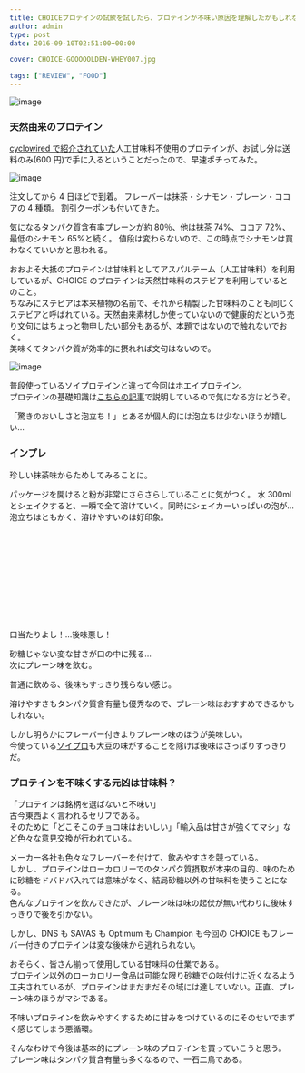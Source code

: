 ---
title: CHOICEプロテインの試飲を試したら、プロテインが不味い原因を理解したかもしれない
author: admin
type: post
date: 2016-09-10T02:51:00+00:00

cover: CHOICE-GOOOOOLDEN-WHEY007.jpg

tags: ["REVIEW", "FOOD"]
---

![image](./CHOICE-GOOOOOLDEN-WHEY007.jpg)

### 天然由来のプロテイン

<a href="https://www.cyclowired.jp/lifenews/node/203989" target="_blank">cyclowired で紹介されていた</a>人工甘味料不使用のプロテインが、お試し分は送料のみ(600 円)で手に入るということだったので、早速ポチってみた。

![image](./DSC_0142.jpg)

注文してから 4 日ほどで到着。
フレーバーは抹茶・シナモン・プレーン・ココアの 4 種類。
割引クーポンも付いてきた。

気になるタンパク質含有率プレーンが約 80％、他は抹茶 74%、ココア 72%、最低のシナモン 65%と続く。
値段は変わらないので、この時点でシナモンは買わなくていいかと思われる。

おおよそ大抵のプロテインは甘味料としてアスパルテーム（人工甘味料）を利用しているが、CHOICE のプロテインは天然甘味料のステビアを利用しているとのこと。  
ちなみにステビアは本来植物の名前で、それから精製した甘味料のことも同じくステビアと呼ばれている。天然由来素材しか使っていないので健康的だという売り文句にはちょっと物申したい部分もあるが、本題ではないので触れないでおく。  
美味くてタンパク質が効率的に摂れれば文句はないので。

![image](./DSC_0144.jpg)

普段使っているソイプロテインと違って今回はホエイプロテイン。  
プロテインの基礎知識は<a href="/2016/02/blog-post.html" target="_blank">こちらの記事</a>で説明しているので気になる方はどうぞ。

「驚きのおいしさと泡立ち！」とあるが個人的には泡立ちは少ないほうが嬉しい…

### インプレ

珍しい抹茶味からためしてみることに。

パッケージを開けると粉が非常にさらさらしていることに気がつく。
水 300ml とシェイクすると、一瞬で全て溶けていく。同時にシェイカーいっぱいの泡が…
</br>
泡立ちはともかく、溶けやすいのは好印象。
</br>
</br>
</br>
</br>
</br>
</br>
</br>
</br>
</br>
</br>
</br>
</br>
口当たりよし！…後味悪し！

砂糖じゃない変な甘さが口の中に残る…  
次にプレーン味を飲む。

普通に飲める、後味もすっきり残らない感じ。

溶けやすさもタンパク質含有量も優秀なので、プレーン味はおすすめできるかもしれない。

しかし明らかにフレーバー付きよりプレーン味のほうが美味しい。  
今使っている<a href="http://amzn.to/2ceAC4l" target="_blank">ソイプロ</a>も大豆の味がすることを除けば後味はさっぱりすっきりだ。

### プロテインを不味くする元凶は甘味料？

「プロテインは銘柄を選ばないと不味い」
</br>
古今東西よく言われるセリフである。  
そのために「どこそこのチョコ味はおいしい」「輸入品は甘さが強くてマシ」など色々な意見交換が行われている。

メーカー各社も色々なフレーバーを付けて、飲みやすさを競っている。  
しかし、プロテインはローカロリーでのタンパク質摂取が本来の目的、味のために砂糖をドバドバ入れては意味がなく、結局砂糖以外の甘味料を使うことになる。  
色んなプロテインを飲んできたが、プレーン味は味の起伏が無い代わりに後味すっきりで後を引かない。

しかし、DNS も SAVAS も Optimum も Champion も今回の CHOICE もフレーバー付きのプロテインは変な後味から逃れられない。

おそらく、皆さん揃って使用している甘味料の仕業である。  
プロテイン以外のローカロリー食品は可能な限り砂糖での味付けに近くなるよう工夫されているが、プロテインはまだまだその域には達していない。正直、プレーン味のほうがマシである。

不味いプロテインを飲みやすくするために甘みをつけているのにそのせいでまずく感じてしまう悪循環。

そんなわけで今後は基本的にプレーン味のプロテインを買っていこうと思う。  
プレーン味はタンパク質含有量も多くなるので、一石二鳥である。

<AmazonLinkBox url="http://www.amazon.co.jp/exec/obidos/ASIN/B004MWQUZG/gensobunya-22/ref=nosim/" />

